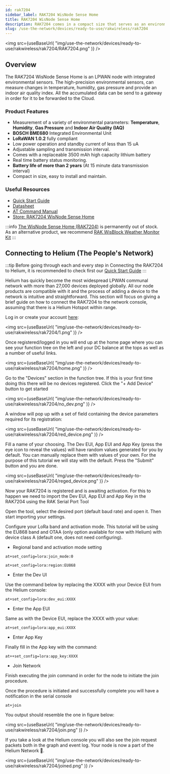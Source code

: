 ```yaml
---
id: rak7204
sidebar_label: RAK7204 WisNode Sense Home
title: RAK7204 WisNode Sense Home
description: RAK7204 comes in a compact size that serves as an environmental monitoring station. With its high-precision sensors, it can measure changes in temperature, humidity, gas pressure, and indoor air quality. All the accumulated data can be sent to the gateway and then forward it to the Cloud.
slug: /use-the-network/devices/ready-to-use/rakwireless/rak7204
---
```



<img
  src={useBaseUrl(
    "img/use-the-network/devices/ready-to-use/rakwireless/rak7204/RAK7204.png"
  )}
/>

## Overview

The RAK7204 WisNode Sense Home is an LPWAN node with integrated environmental sensors. The high-precision environmental sensors, can measure changes in temperature, humidity, gas pressure and provide an indoor air quality index. All the accumulated data can be send to a gateway in order for it to be forwarded to the Cloud.


### Product Features

- Measurement of a variety of environmental parameters: **Temperature**, **Humidity**, **Gas Pressure** and **Indoor Air Quality (IAQ)**
- **BOSCH BME680** Integrated Environmental Unit
- **LoRaWAN 1.0.2** fully compliant
- Low power operation and standby current of less than 15 uA
- Adjustable sampling and transmission interval.
- Comes with a replaceable 3500 mAh high capacity lithium battery
- Real time battery status monitoring.
- **Battery life of more than 2 years** (At 15 minute data transmission interval)
- Compact in size, easy to install and maintain.

### Useful Resources 
* [Quick Start Guide](https://docs.rakwireless.com/Product-Categories/WisNode/RAK7204/Quickstart/)
* [Datasheet](https://docs.rakwireless.com/Product-Categories/WisNode/RAK7204/Datasheet/)
* [AT Command Manual](https://docs.rakwireless.com/Product-Categories/WisNode/RAK7204/AT-Command-Manual/)
* [Store: RAK7204 WisNode Sense Home](https://store.rakwireless.com/products/rak7204-lpwan-environmental-node?utm_source=RAK7204WisNodeSense&utm_medium=Document&utm_campaign=BuyFromStore&variant=29841927831597)

:::info
[The WisNode Sense Home (RAK7204)](https://store.rakwireless.com/products/rak7204-lpwan-environmental-node?utm_source=RAK7204WisNodeSense&utm_medium=Document&utm_campaign=BuyFromStore&variant=29841927831597) is permanently out of stock. As an alternative product, we recommend [RAK WisBlock Weather Monitor Kit](https://store.rakwireless.com/products/wisblock-kit-1-weather-monitor?variant=37637925372102)
:::

## Connecting to Helium (The People's Network) 

:::tip
Before going through each and every step in Connecting the RAK7204 to Helium, it is recommended to check first our [Quick Start Guide](https://docs.rakwireless.com/Product-Categories/WisNode/RAK7204/Quickstart/)
:::

Helium has quickly become the most widespread LPWAN communal network with more than 27,000 devices deployed globally. All our node products are compatible with it and the process of adding a device to the network is intuitive and straightforward. This section will focus on giving a brief guide on how to connect the RAK7204 to the network console, assuming that there is a Helium Hotspot within range.

Log in or create your account [here](https://www.helium.com/console):

<img
  src={useBaseUrl(
    "img/use-the-network/devices/ready-to-use/rakwireless/rak7204/1.png"
  )}
/>


Once registered/logged in you will end up at the home page where you can see your function tree on the left and your DC balance at the tops as well as a number of useful links.

<img
  src={useBaseUrl(
    "img/use-the-network/devices/ready-to-use/rakwireless/rak7204/home.png"
  )}
/>


Go to the "Devices" section in the function tree. If this is your first time doing this there will be no devices registered. Click the "+ Add Device" button to get started


<img
  src={useBaseUrl(
    "img/use-the-network/devices/ready-to-use/rakwireless/rak7204/no_dev.png"
  )}
/>

A window will pop up with a set of field containing the device parameters required for its registration:

<img
  src={useBaseUrl(
    "img/use-the-network/devices/ready-to-use/rakwireless/rak7204/red_device.png"
  )}
/>


Fill a name of your choosing. The Dev EUI, App EUI and App Key (press the eye icon to reveal the values) will have random values generated for you by default. You can manually replace them with values of your own. For the purpose of this tutorial we will stay with the default. Press the "Submit" button and you are done.

<img
  src={useBaseUrl(
    "img/use-the-network/devices/ready-to-use/rakwireless/rak7204/reged_device.png"
  )}
/>

Now your RAK7204 is registered and is awaiting activation. For this to happen we need to import the Dev EUI, App EUI and App Key in the RAK7204 using the RAK Serial Port Tool

Open the tool, select the desired port (default baud rate) and open it. Then start importing your settings.

Configure your LoRa band and activation mode. This tutorial will be using the EU868 band and OTAA (only option available for now with Helium) with device class A (default one, does not need configuring).

- Regional band and activation mode setting

```
at+set_config=lora:join_mode:0
```

```
at+set_config=lora:region:EU868
```


- Enter the Dev UI

Use the command below by replacing the XXXX with your Device EUI from the Helium console:

```
at+set_config=lora:dev_eui:XXXX
```

- Enter the App EUI

Same as with the Device EUI, replace the XXXX with your value:

```
at+set_config=lora:app_eui:XXXX
```

- Enter App Key

Finally fill in the App key with the command:

```
at++set_config=lora:app_key:XXXX
```

- Join Network

Finish executing the join command in order for the node to initiate the join procedure.

Once the procedure is initiated and successfully complete you will have a notification in the serial console

```
at+join
```

You output should resemble the one in figure below:

<img
  src={useBaseUrl(
    "img/use-the-network/devices/ready-to-use/rakwireless/rak7204/join.png"
  )}
/>


If you take a look at the Helium console you will also see the join request packets both in the graph and event log. Your node is now a part of the Helium Network :tada:.

<img
  src={useBaseUrl(
    "img/use-the-network/devices/ready-to-use/rakwireless/rak7204/joined.png"
  )}
/>
